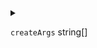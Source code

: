 
<details>
<summary>

`createArgs`  <span class="config-field-type">string[]</span> 

</summary>

CreateArgs are additional args to create the builder with.

</details>
